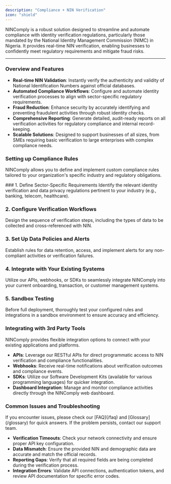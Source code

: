 ```yaml
---
description: "Compliance + NIN Verification"
icon: "shield"
---
```


NINComply is a robust solution designed to streamline and automate compliance with identity verification regulations, particularly those mandated by the National Identity Management Commission (NIMC) in Nigeria. It provides real-time NIN verification, enabling businesses to confidently meet regulatory requirements and mitigate fraud risks.

---

### Overview and Features

* **Real-time NIN Validation**: Instantly verify the authenticity and validity of National Identification Numbers against official databases.
* **Automated Compliance Workflows**: Configure and automate identity verification processes to align with sector-specific regulatory requirements.
* **Fraud Reduction**: Enhance security by accurately identifying and preventing fraudulent activities through robust identity checks.
* **Comprehensive Reporting**: Generate detailed, audit-ready reports on all verification activities for regulatory compliance and internal record-keeping.
* **Scalable Solutions**: Designed to support businesses of all sizes, from SMEs requiring basic verification to large enterprises with complex compliance needs.

### Setting up Compliance Rules

NINComply allows you to define and implement custom compliance rules tailored to your organization's specific industry and regulatory obligations.

<Accordion title="Step-by-Step Compliance Rule Setup">
  ### 1. Define Sector-Specific Requirements
  Identify the relevant identity verification and data privacy regulations pertinent to your industry (e.g., banking, telecom, healthcare).

  ### 2. Configure Verification Workflows
  Design the sequence of verification steps, including the types of data to be collected and cross-referenced with NIN.

  ### 3. Set Up Data Policies and Alerts
  Establish rules for data retention, access, and implement alerts for any non-compliant activities or verification failures.

  ### 4. Integrate with Your Existing Systems
  Utilize our APIs, webhooks, or SDKs to seamlessly integrate NINComply into your current onboarding, transaction, or customer management systems.

  ### 5. Sandbox Testing
  Before full deployment, thoroughly test your configured rules and integrations in a sandbox environment to ensure accuracy and efficiency.
</Accordion>

### Integrating with 3rd Party Tools

NINComply provides flexible integration options to connect with your existing applications and platforms.

* **APIs**: Leverage our RESTful APIs for direct programmatic access to NIN verification and compliance functionalities.
* **Webhooks**: Receive real-time notifications about verification outcomes and compliance events.
* **SDKs**: Utilize our Software Development Kits (available for various programming languages) for quicker integration.
* **Dashboard Integration**: Manage and monitor compliance activities directly through the NINComply web dashboard.

### Common Issues and Troubleshooting

<Warning>
  If you encounter issues, please check our [FAQ](/faq) and [Glossary](/glossary) for quick answers. If the problem persists, contact our support team.
</Warning>

* **Verification Timeouts**: Check your network connectivity and ensure proper API key configuration.
* **Data Mismatch**: Ensure the provided NIN and demographic data are accurate and match the official records.
* **Reporting Gaps**: Verify that all required fields are being completed during the verification process.
* **Integration Errors**: Validate API connections, authentication tokens, and review API documentation for specific error codes.